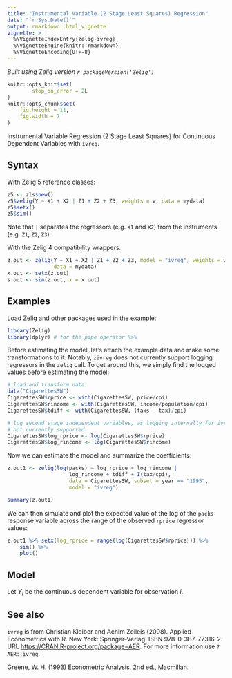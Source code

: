 ```yaml
---
title: "Instrumental Variable (2 Stage Least Squares) Regression"
date: "`r Sys.Date()`"
output: rmarkdown::html_vignette
vignette: >
  %\VignetteIndexEntry{zelig-ivreg}
  %\VignetteEngine{knitr::rmarkdown}
  %\VignetteEncoding{UTF-8}
---
```


*Built using Zelig version `r packageVersion('Zelig')`*

```r
knitr::opts_knit$set(
        stop_on_error = 2L
)
knitr::opts_chunk$set(
    fig.height = 11,
    fig.width = 7
)
```

Instrumental Variable Regression (2 Stage Least Squares) for Continuous
Dependent Variables with `ivreg`.

Syntax
------

With Zelig 5 reference classes:

```r
z5 <- zls$new()
z5$zelig(Y ~ X1 + X2 | Z1 + Z2 + Z3, weights = w, data = mydata)
z5$setx()
z5$sim()
```

Note that `|` separates the regressors (e.g. `X1` and `X2`) from the instruments
(e.g. `Z1`, `Z2`, `Z3`).

With the Zelig 4 compatibility wrappers:

```r
z.out <- zelig(Y ~ X1 + X2 | Z1 + Z2 + Z3, model = "ivreg", weights = w,
               data = mydata)
x.out <- setx(z.out)
s.out <- sim(z.out, x = x.out)
```

Examples
--------

Load Zelig and other packages used in the example:

```r
library(Zelig)
library(dplyr) # for the pipe operator %>%
```

Before estimating the model, let's attach the example data and make some
transformations to it. Notably, `zivreg` does not currently support logging
regressors in the `zelig` call. To get around this, we simply find the logged
values before estimating the model:

```r
# load and transform data
data("CigarettesSW")
CigarettesSW$rprice <- with(CigarettesSW, price/cpi)
CigarettesSW$rincome <- with(CigarettesSW, income/population/cpi)
CigarettesSW$tdiff <- with(CigarettesSW, (taxs - tax)/cpi)

# log second stage independent variables, as logging internally for ivreg is
# not currently supported
CigarettesSW$log_rprice <- log(CigarettesSW$rprice)
CigarettesSW$log_rincome <- log(CigarettesSW$rincome)
```

Now we can estimate the model and summarize the coefficients:

```r
z.out1 <- zelig(log(packs) ~ log_rprice + log_rincome |
                    log_rincome + tdiff + I(tax/cpi),
                    data = CigarettesSW, subset = year == "1995",
                    model = "ivreg")

summary(z.out1)
```

We can then simulate and plot the expected value of the log of the `packs`
response variable across the range of the observed `rprice` regressor values:

```r
z.out1 %>% setx(log_rprice = range(log(CigarettesSW$rprice))) %>%
    sim() %>%
    plot()
```


Model
-----

Let $Y_i$ be the continuous dependent variable for observation
$i$.



See also
--------

`ivreg` is from Christian Kleiber and Achim Zeileis (2008). Applied Econometrics
with R. New York: Springer-Verlag. ISBN 978-0-387-77316-2. URL <https://CRAN.R-project.org/package=AER>. For more information use
`?AER::ivreg`.

Greene, W. H. (1993) Econometric Analysis, 2nd ed., Macmillan.
